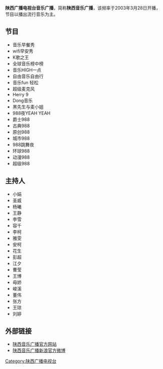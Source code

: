 {{dead end|time=2015-05-01T02:53:42+00:00}}
{{unreferenced|time=2015-05-01T02:53:42+00:00}}
{{广播电台
| 電臺名稱 = 陕西广播电视台音乐广播
| 英文名稱 = 
| 原文名称 = 
| 電臺圖片檔案 = 
| 電臺圖片尺寸 = 150px
| 電臺圖片名稱 = 
| 通称 = 陕西音乐广播
| 缩写 =  
| 所屬國家 = {{CHN}}
| 總部所在 = {{CHN}}[[陕西省|陕西省]][[西安市|西安市]]
| 播放地區 = [[陕西省|陕西省]]
| 開播日期 = 
| 停播日期 = 
| 電臺呼號 = 陕西音乐广播
| 类型 = 
| 宗教 = 
| 主要语言 = [[普通话|普通话]]
| 使用频段= [[FM|FM]]、[[中波|中波]]
| 電臺口號 = 
| 隶属 = [[陕西广播电视台|陕西广播电视台]]
| 擁有者 = [[陕西广播电视台|陕西广播电视台]]
| 持股者 =
| 董事长 =  
| 前電臺名稱 = 
| 被取代名稱 = 
| 前頻道呼號 = 
| 被取代呼號 =
| 集團同類頻道 = 
| 重播服務頻道 = 
| 電臺官方網站 = http://www.sxtvs.com/sxbc/fm988/{{dead link|date=2018年5月 |bot=InternetArchiveBot |fix-attempted=yes }}
| 無線廣播收聽地區01={{CHN}} [[陕西省|陕西省]] [[西安市|西安市]]
| 無線廣播頻道數01  = 98.8 MHz
| 無線廣播收聽地區02={{CHN}} [[陕西省|陕西省]] [[延安市|延安市]]
| 無線廣播頻道數02  = 97.5 MHz
| 無線廣播收聽地區03={{CHN}} [[陕西省|陕西省]] [[榆林市|榆林市]]
| 無線廣播頻道數03  = 94.8 MHz
| 無線廣播收聽地區04={{CHN}} [[陕西省|陕西省]] [[汉中市|汉中市]]
| 無線廣播頻道數04  = 1575 kHz
| 有線電視供應商01= 陕西广电网络
| 有線電視頻道數01= 4频道
}}

'''陕西广播电视台音乐广播'''，简称'''陕西音乐广播'''，该频率于2003年3月28日开播，节目以播出流行音乐为主。

==节目==
* 音乐早餐秀
* wifi早安秀
* K歌之王
* 全球音乐榜中榜
* 音乐HIGH一点
* 自由音乐自由行
* 音乐fun 轻松
* 超级麦克风
* Herry 9
* Dong音乐
* 黑先生与麦小姐
* 988夜YEAH YEAH
* 爵士988
* 古典988
* 原创988
* 城市988
* 988跳舞夜
* 环球988
* 动漫988
* 超级988

==主持人==
* 小娟
* 圣威
* 杨曦
* 王静
* 李雪
* 容千
* 李柯
* 雅雯
* 安柯
* 花生
* 彭超
* 江夕
* 曹莹
* 王博
* 毋娇
* 峻溪
* 董伟
* 张方
* 王琼
* 刘婷

== 外部链接 ==
*[http://www.sxtvs.com/sxbc/fm988/ 陕西音乐广播官方网站]{{dead link|date=2018年5月 |bot=InternetArchiveBot |fix-attempted=yes }}
*[http://weibo.com/988fans/profile?s=6cm7D0 陕西音乐广播新浪官方微博] {{Wayback|url=http://weibo.com/988fans/profile?s=6cm7D0 |date=20140326165406 }}
{{陕西广播电视台}}

[[Category:陕西广播电视台|Category:陕西广播电视台]]